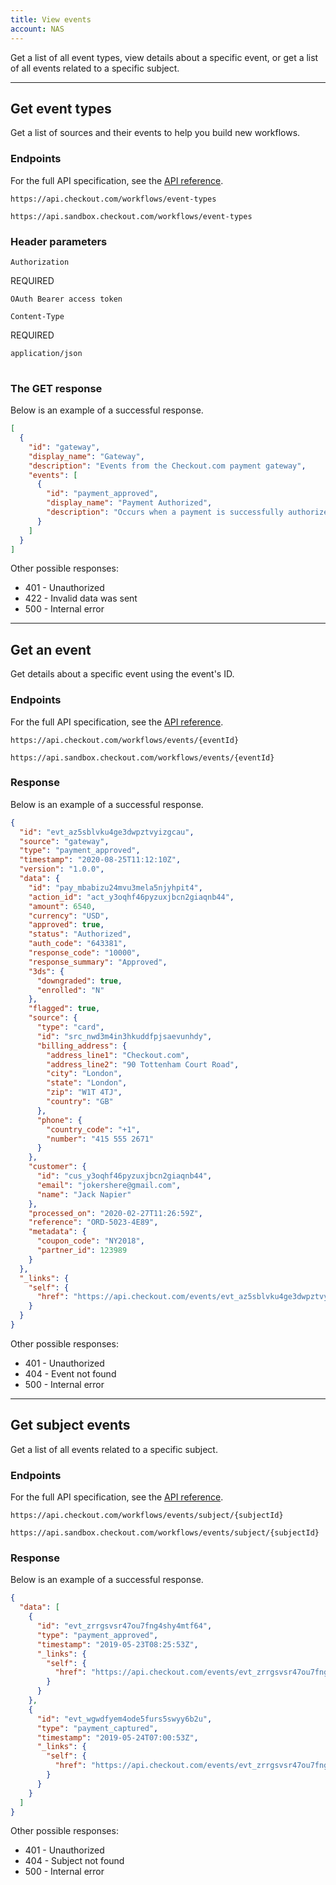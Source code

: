 ```yaml
---
title: View events
account: NAS
---
```


Get a list of all event types, view details about a specific event, or get a list of all events related to a specific subject.

---

## Get event types

Get a list of sources and their events to help you build new workflows.

### Endpoints

For the full API specification, see the [API reference](https://api-reference.checkout.com/preview/crusoe/).

<tabs>
<tab title='Live'>
<LineCodeWrapper type="get">

`https://api.checkout.com/workflows/event-types`

</LineCodeWrapper>
</tab>
<tab title='Sandbox'>
<LineCodeWrapper type="get">

`https://api.sandbox.checkout.com/workflows/event-types`

</LineCodeWrapper>
</tab>
</tabs>

### Header parameters

<Table>
<TableHead headers={['Header','Value']}/>
<TableBody>
<TableRow>
<TableCell>

`Authorization`

<StatusTag type='required'>

REQUIRED

</StatusTag>

</TableCell>
<TableCell>

`OAuth Bearer access token`

</TableCell>
</TableRow>
<TableRow>
<TableCell>

`Content-Type`

<StatusTag type='required'>

REQUIRED

</StatusTag>

</TableCell>
<TableCell>

`application/json`

</TableCell>
</TableRow>
</TableBody>
</Table>

### The GET response

Below is an example of a successful response.

```json withBorder
[
  {
    "id": "gateway",
    "display_name": "Gateway",
    "description": "Events from the Checkout.com payment gateway",
    "events": [
      {
        "id": "payment_approved",
        "display_name": "Payment Authorized",
        "description": "Occurs when a payment is successfully authorized by the Checkout.com payment gateway"
      }
    ]
  }
]
```

Other possible responses: 

- 401 - Unauthorized
- 422 - Invalid data was sent
- 500 - Internal error

---

## Get an event

Get details about a specific event using the event's ID.

### Endpoints

For the full API specification, see the [API reference](https://api-reference.checkout.com/preview/crusoe/).

<tabs>
<tab title='Live'>
<LineCodeWrapper type="get">

`https://api.checkout.com/workflows/events/{eventId}`

</LineCodeWrapper>
</tab>
<tab title='Sandbox'>
<LineCodeWrapper type="get">

`https://api.sandbox.checkout.com/workflows/events/{eventId}`

</LineCodeWrapper>
</tab>
</tabs>

### Response

Below is an example of a successful response.

```json withBorder
{
  "id": "evt_az5sblvku4ge3dwpztvyizgcau",
  "source": "gateway",
  "type": "payment_approved",
  "timestamp": "2020-08-25T11:12:10Z",
  "version": "1.0.0",
  "data": {
    "id": "pay_mbabizu24mvu3mela5njyhpit4",
    "action_id": "act_y3oqhf46pyzuxjbcn2giaqnb44",
    "amount": 6540,
    "currency": "USD",
    "approved": true,
    "status": "Authorized",
    "auth_code": "643381",
    "response_code": "10000",
    "response_summary": "Approved",
    "3ds": {
      "downgraded": true,
      "enrolled": "N"
    },
    "flagged": true,
    "source": {
      "type": "card",
      "id": "src_nwd3m4in3hkuddfpjsaevunhdy",
      "billing_address": {
        "address_line1": "Checkout.com",
        "address_line2": "90 Tottenham Court Road",
        "city": "London",
        "state": "London",
        "zip": "W1T 4TJ",
        "country": "GB"
      },
      "phone": {
        "country_code": "+1",
        "number": "415 555 2671"
      }
    },
    "customer": {
      "id": "cus_y3oqhf46pyzuxjbcn2giaqnb44",
      "email": "jokershere@gmail.com",
      "name": "Jack Napier"
    },
    "processed_on": "2020-02-27T11:26:59Z",
    "reference": "ORD-5023-4E89",
    "metadata": {
      "coupon_code": "NY2018",
      "partner_id": 123989
    }
  },
  "_links": {
    "self": {
      "href": "https://api.checkout.com/events/evt_az5sblvku4ge3dwpztvyizgcau"
    }
  }
}
```

Other possible responses:

- 401 - Unauthorized
- 404 - Event not found
- 500 - Internal error

---

## Get subject events

Get a list of all events related to a specific subject.

### Endpoints

For the full API specification, see the [API reference](https://api-reference.checkout.com/preview/crusoe/).

<tabs>
<tab title='Live'>
<LineCodeWrapper type="get">

`https://api.checkout.com/workflows/events/subject/{subjectId}`

</LineCodeWrapper>
</tab>
<tab title='Sandbox'>
<LineCodeWrapper type="get">

`https://api.sandbox.checkout.com/workflows/events/subject/{subjectId}`

</LineCodeWrapper>
</tab>
</tabs>

### Response

Below is an example of a successful response.

```json withBorder
{
  "data": [
    {
      "id": "evt_zrrgsvsr47ou7fng4shy4mtf64",
      "type": "payment_approved",
      "timestamp": "2019-05-23T08:25:53Z",
      "_links": {
        "self": {
          "href": "https://api.checkout.com/events/evt_zrrgsvsr47ou7fng4shy4mtf64"
        }
      }
    },
    {
      "id": "evt_wgwdfyem4ode5furs5swyy6b2u",
      "type": "payment_captured",
      "timestamp": "2019-05-24T07:00:53Z",
      "_links": {
        "self": {
          "href": "https://api.checkout.com/events/evt_zrrgsvsr47ou7fng4shy4mtf64"
        }
      }
    }
  ]
}
```

Other possible responses: 

- 401 - Unauthorized
- 404 - Subject not found
- 500 - Internal error